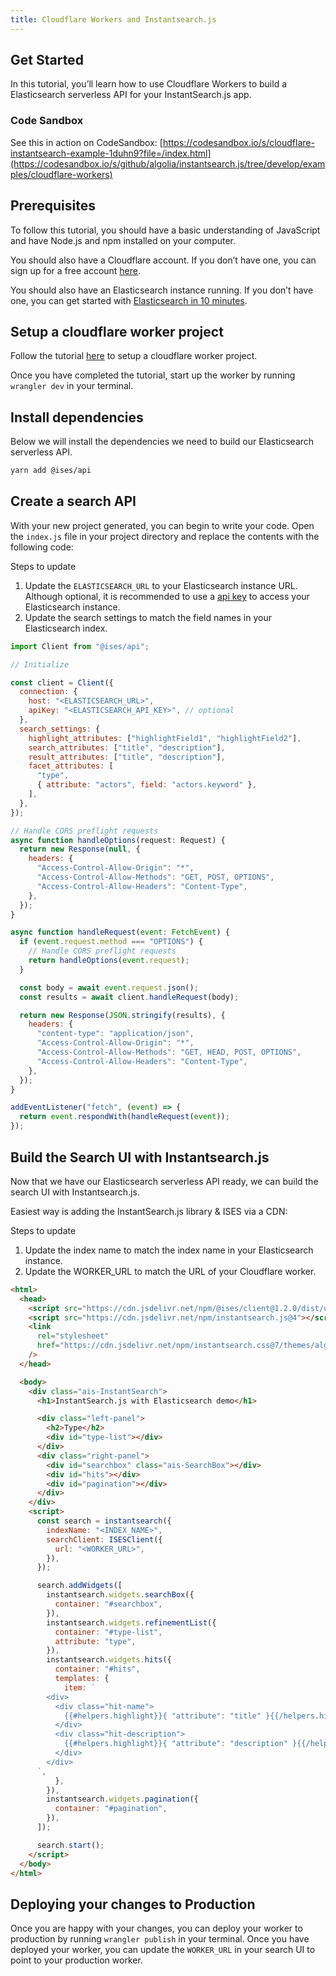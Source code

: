 ```yaml
---
title: Cloudflare Workers and Instantsearch.js
---
```


## Get Started

In this tutorial, you’ll learn how to use Cloudflare Workers to build a Elasticsearch serverless API for your InstantSearch.js app.

### Code Sandbox

See this in action on CodeSandbox: [https://codesandbox.io/s/cloudflare-instantsearch-example-1duhn9?file=/index.html](https://codesandbox.io/s/github/algolia/instantsearch.js/tree/develop/examples/cloudflare-workers)

## Prerequisites

To follow this tutorial, you should have a basic understanding of JavaScript and have Node.js and npm installed on your computer.

You should also have a Cloudflare account. If you don’t have one, you can sign up for a free account [here](https://dash.cloudflare.com/sign-up).

You should also have an Elasticsearch instance running. If you don’t have one, you can get started with [Elasticsearch in 10 minutes](https://www.elastic.co/guide/en/elasticsearch/reference/current/getting-started.html).

## Setup a cloudflare worker project

Follow the tutorial [here](https://developers.cloudflare.com/workers/get-started/guide/) to setup a cloudflare worker project.

Once you have completed the tutorial, start up the worker by running `wrangler dev` in your terminal.

## Install dependencies

Below we will install the dependencies we need to build our Elasticsearch serverless API.

```bash
yarn add @ises/api
```

## Create a search API

With your new project generated, you can begin to write your code. Open the `index.js` file in your project directory and replace the contents with the following code:

Steps to update

1. Update the `ELASTICSEARCH_URL` to your Elasticsearch instance URL. Although optional, it is recommended to use a [api key](https://www.elastic.co/guide/en/elasticsearch/reference/current/security-api-create-api-key.html) to access your Elasticsearch instance.
2. Update the search settings to match the field names in your Elasticsearch index.

```js
import Client from "@ises/api";

// Initialize

const client = Client({
  connection: {
    host: "<ELASTICSEARCH_URL>",
    apiKey: "<ELASTICSEARCH_API_KEY>", // optional
  },
  search_settings: {
    highlight_attributes: ["highlightField1", "highlightField2"],
    search_attributes: ["title", "description"],
    result_attributes: ["title", "description"],
    facet_attributes: [
      "type",
      { attribute: "actors", field: "actors.keyword" },
    ],
  },
});

// Handle CORS preflight requests
async function handleOptions(request: Request) {
  return new Response(null, {
    headers: {
      "Access-Control-Allow-Origin": "*",
      "Access-Control-Allow-Methods": "GET, POST, OPTIONS",
      "Access-Control-Allow-Headers": "Content-Type",
    },
  });
}

async function handleRequest(event: FetchEvent) {
  if (event.request.method === "OPTIONS") {
    // Handle CORS preflight requests
    return handleOptions(event.request);
  }

  const body = await event.request.json();
  const results = await client.handleRequest(body);

  return new Response(JSON.stringify(results), {
    headers: {
      "content-type": "application/json",
      "Access-Control-Allow-Origin": "*",
      "Access-Control-Allow-Methods": "GET, HEAD, POST, OPTIONS",
      "Access-Control-Allow-Headers": "Content-Type",
    },
  });
}

addEventListener("fetch", (event) => {
  return event.respondWith(handleRequest(event));
});
```

## Build the Search UI with Instantsearch.js

Now that we have our Elasticsearch serverless API ready, we can build the search UI with Instantsearch.js.

Easiest way is adding the InstantSearch.js library & ISES via a CDN:

Steps to update

1. Update the index name to match the index name in your Elasticsearch instance.
2. Update the WORKER_URL to match the URL of your Cloudflare worker.

```html
<html>
  <head>
    <script src="https://cdn.jsdelivr.net/npm/@ises/client@1.2.0/dist/umd/index.global.js"></script>
    <script src="https://cdn.jsdelivr.net/npm/instantsearch.js@4"></script>
    <link
      rel="stylesheet"
      href="https://cdn.jsdelivr.net/npm/instantsearch.css@7/themes/algolia-min.css"
    />
  </head>

  <body>
    <div class="ais-InstantSearch">
      <h1>InstantSearch.js with Elasticsearch demo</h1>

      <div class="left-panel">
        <h2>Type</h2>
        <div id="type-list"></div>
      </div>
      <div class="right-panel">
        <div id="searchbox" class="ais-SearchBox"></div>
        <div id="hits"></div>
        <div id="pagination"></div>
      </div>
    </div>
    <script>
      const search = instantsearch({
        indexName: "<INDEX_NAME>",
        searchClient: ISESClient({
          url: "<WORKER_URL>",
        }),
      });

      search.addWidgets([
        instantsearch.widgets.searchBox({
          container: "#searchbox",
        }),
        instantsearch.widgets.refinementList({
          container: "#type-list",
          attribute: "type",
        }),
        instantsearch.widgets.hits({
          container: "#hits",
          templates: {
            item: `
        <div>
          <div class="hit-name">
            {{#helpers.highlight}}{ "attribute": "title" }{{/helpers.highlight}}
          </div>
          <div class="hit-description">
            {{#helpers.highlight}}{ "attribute": "description" }{{/helpers.highlight}}
          </div>
        </div>
      `,
          },
        }),
        instantsearch.widgets.pagination({
          container: "#pagination",
        }),
      ]);

      search.start();
    </script>
  </body>
</html>
```

## Deploying your changes to Production

Once you are happy with your changes, you can deploy your worker to production by running `wrangler publish` in your terminal.
Once you have deployed your worker, you can update the `WORKER_URL` in your search UI to point to your production worker.

